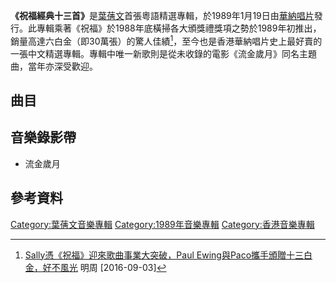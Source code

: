 {{Infobox Album 
| Name		= 祝福經典十三首
| Type		= [[精選輯|精選輯]]
| Artist	= [[葉蒨文|葉蒨文]] 
| Cover		= 葉蒨文_祝福經典十三首1989.jpg
| Released  	= 1989年1月19日
| Recorded      = 1984年－1988年
| Length        = 
| Genre		= [[粵語流行音樂|粵語流行音樂]] 
| Label		= [[華納唱片|華納唱片]]
| Producer	= [[黃柏高|黃柏高]]、[[鍾定一|鍾定一]]、[[林子祥|林子祥]]、[[葉蒨文|葉蒨文]]
| Last album	= [[祝福_(葉蒨文專輯)|祝福]] <br>（1988年6月8日）
| This album	= '''祝福經典十三首'''<br>（1989年1月19日） 
| Next album	= [[面對面_(葉蒨文專輯)|面對面]] <br>（1989年7月14日）
}}

'''《祝福經典十三首》'''是[[葉蒨文|葉蒨文]]首張粵語精選專輯，於1989年1月19日由[[華納唱片_(香港)|華納唱片]]發行。此專輯乘著《祝福》於1988年底橫掃各大頒獎禮獎項之勢於1989年初推出，銷量高達六白金（即30萬張）的驚人佳績<ref>[http://www.mingpaoweekly.com/wp-content/uploads/MPW/2495/Image/Pub/MPW2495_A106-109_014_crop.jpg Sally憑《祝福》迎來歌曲事業大突破，Paul Ewing與Paco攜手頒贈十三白金，好不風光] {{Wayback|url=http://www.mingpaoweekly.com/wp-content/uploads/MPW/2495/Image/Pub/MPW2495_A106-109_014_crop.jpg |date=20180910094626 }} 明周 [2016-09-03]</ref>，至今也是香港華納唱片史上最好賣的一張中文精選專輯。專輯中唯一新歌則是從未收錄的電影《流金歲月》同名主題曲，當年亦深受歡迎。

==曲目==
{{Tracklist
| collapsed = 
| headline = 
| font_size = 
| total_length = 

| all_writing = 
| all_music = 
| all_lyrics = 
| all_arranger = 
| all_producer = 
| all_except = 

| writing_credits = 
| music_credits = yes
| lyrics_credits = yes
| arranger_credits = yes
| producer_credits = 
| extra_column = 
| longnote_column = yes

| title1 = 祝福
| note1 = 
| longnote1 = 無線配音日劇《早乙老師》粵語主題曲<br />改編自[[姜育恆|姜育恆]]的《驛動的心》<br />國語版本為《驛動的心》
| music1 = [[梁弘志|梁弘志]]
| lyrics1 = [[潘偉源|潘偉源]]
| arranger1 = [[蘇德華|蘇德華]]
| producer1 = 
| extra1 = 
| length1 = 

| title2 = 零時十分 
| note2 = 
| longnote2 = 
| music2 = 林子祥
| lyrics2 = [[林振強|林振強]]
| arranger2 = [[鮑比達|鮑比達]]
| producer2 = 
| extra2 = 
| length2 = 

| title3 = 甜言蜜語
| note3 = 
| longnote3 =
| music3 = [[王福齡|王福齡]]
| lyrics3 = 潘偉源
| arranger3 = 鮑比達
| producer3 = 
| extra3 = 
| length3 = 

| title4 = 長夜 My Love Good Night 
| note4 = 
| longnote4 = 
| music4 = Yutaka Takahira
| lyrics4 = 林振強
| arranger4 = [[祖兒|祖兒]]
| producer4 = 
| extra4 = 
| length4 = 

| title5 = 為何 
| note5 = 
| longnote5 = 電視劇《阿嬌正傳》主題曲
| music5 = [[陳志遠|陳志遠]]
| lyrics5 = 潘偉源
| arranger5 = 陳志遠
| producer5 = 
| extra5 = 
| length5 = 

| title6 = 願死也為情
| note6 = 
| longnote6 = 
| music6 = [[顧嘉輝|顧嘉輝]]
| lyrics6 = [[鄭國江|鄭國江]]
| arranger6 = 顧嘉輝
| producer6 = 
| extra6 = 
| length6 = 

| title7 = 流金歲月 
| note7 = 新曲
| longnote7 = '''第一主打'''<br>電影《[[流金歲月_(電影)|流金歲月]]》主題曲
| music7 = [[周啟生|周啟生]]
| lyrics7 = 潘偉源
| arranger7 = 周啟生
| producer7 = 
| extra7 = 
| length7 = 

| title8 = 乾一杯 
| note8 = [[林子祥|林子祥]]合唱
| longnote8 = 
| music8 = Horoaki Ferizawa
| lyrics8 = 林振強
| arranger8 = 鮑比達
| producer8 = 
| extra8 = 
| length8 = 

| title9 = Cha Cha Cha 
| note9 = 
| longnote9 = 
| music9 = Bruno Rosellini<br>Fabrizio Baldoni
| lyrics9 = 林振強
| arranger9 = 
| producer9 = 
| extra9 = 
| length9 = 

| title10 = [[黎明不要來|黎明不要來]] 
| note10 = 
| longnote10 = 電影《[[倩女幽魂_(1987年電影)|倩女幽魂]]》插曲
| music10 = [[黃霑|黃霑]]
| lyrics10 = 黃霑
| arranger10 = [[戴維雄|戴維雄]]
| producer10 = 
| extra10 = 
| length10 = 

| title11 = 200度 
| note11 = 
| longnote11 = 
| music11 = Peter Brown<br>Robert Rans
| lyrics11 = 林振強
| arranger11 = 
| producer11 = 
| extra11 = 
| length11 = 

| title12 = 我要活下去 
| note12 = 
| longnote12 =
| music12 = Umberto Bindi<br>Gino Paoli<br>Carl Sigman
| lyrics12 = 林振強
| arranger12 = Chrisbabida
| producer12 = 
| extra12 = 
| length12 = 

| title13 = [[晚風_(歌曲)|晚風]]
| note13 = 
| longnote13 = 電影《[[上海之夜|上海之夜]]》主題曲
| music13 =  [[黃霑|黃霑]]
| lyrics13 =  黃霑
| arranger13 = [[許建強|許建強]]
| producer13 = 
| extra13 = 
| length13 = 
}}

<!-- ==發行版本== -->

==音樂錄影帶==
*流金歲月

==參考資料==
{{references}}

<!-- ==外部連結== -->

{{葉蒨文}}

[[Category:葉蒨文音樂專輯|Category:葉蒨文音樂專輯]]
[[Category:1989年音樂專輯|Category:1989年音樂專輯]]
[[Category:香港音樂專輯|Category:香港音樂專輯]]